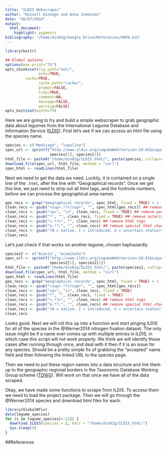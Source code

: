 ```yaml
---
title: "ILDIS Webscraper"
author: "Russell Dinnage and Anna Simonsen"
date: "30/07/2014"
output: 
  html_document:
    highlight: pygments
bibliography: "/home/din02g/Google Drive/References/GNFD.bib"
---
```


```r
library(knitr)

## Global options
options(max.print="75")
opts_chunk$set(fig.path="out/",
               echo=TRUE,
         cache=TRUE,
               cache.path="cache/",
               prompt=FALSE,
               tidy=TRUE,
               comment=NA,
               message=FALSE,
               warning=FALSE)
opts_knit$set(width=75)
```

Here we are going to try and build a simple webscraper to grab geographic data about legumes from the International Legume Database and Information Service ([ILDIS](http://www.ildis.org)). First let's see if we can access an html file using the species name.

```r
species <- c("Medicago", "lupulina")
spec_url <- sprintf("http://www.ildis.org/LegumeWeb?version~10.01&LegumeWeb&genus~%s&species~%s",
                    species[1], species[2])
html_file <- paste0("/home/din02g/ILDIS_html/", paste(species, collapse = "_"), ".html")
download.file(spec_url, html_file, method = "curl")
spec_html <- readLines(html_file)
```

Next we need to get the data we need. Luckily, it is contained on a single line of the `.html`, after the line with "Geographical records". Once we get this line, we just need to strip out all html tags, and the footnote numbers, before we can process the geographical area names.

```r
geo_recs <- grep("Geographical records", spec_html, fixed = TRUE) + 1
clean_recs <- gsub("<sup>.*?</sup>", "", spec_html[geo_recs]) ## remove footnotes
clean_recs <- gsub("<p>", "\n", clean_recs, fixed = TRUE) ## remove paragraph breaks
clean_recs <- gsub("*", "", clean_recs, fixed = TRUE) ## remove asterisks
clean_recs <- gsub("<.*?>", "", clean_recs) ## remove html tags
clean_recs <- gsub("&.*?;", "", clean_recs) ## remove special html characters
clean_recs <- gsub("(N = native, I = introduced, U = uncertain status)\n", "", clean_recs, fixed= TRUE)
clean_recs
```

Let's just check if that works on another legume, chosen haphazardly.

```r
species2 <- c("Acacia", "acuminata")
spec_url <- sprintf("http://www.ildis.org/LegumeWeb?version~10.01&LegumeWeb&genus~%s&species~%s",
                    species2[1], species2[2])
html_file <- paste0("/home/din02g/ILDIS_html/", paste(species2, collapse = "_"), ".html")
download.file(spec_url, html_file, method = "curl")
spec_html <- readLines(html_file)
geo_recs <- grep("Geographical records", spec_html, fixed = TRUE) + 1
clean_recs <- gsub("<sup>.*?</sup>", "", spec_html[geo_recs])
clean_recs <- gsub("<p>", "\n", clean_recs, fixed = TRUE)
clean_recs <- gsub("*", "", clean_recs, fixed = TRUE)
clean_recs <- gsub("<.*?>", "", clean_recs) ## remove html tags
clean_recs <- gsub("&.*?;", "", clean_recs) ## remove special html characters
clean_recs <- gsub("(N = native, I = introduced, U = uncertain status)\n", "", clean_recs, fixed= TRUE)
clean_recs
```

Looks good. Next we will roll this up into a function and start pinging ILDIS for all of the species in the @Werner2014 nitrogen fixation dataset. The only issue might be if a name ever comes up with multiple entries in ILDIS, in which case this script will not work properly. We think we will identify those cases after running through once, and deal with it then if it is an issue for any species. Should be a pretty simple fix of grabbing the "accepted" name field and then following the linked URL to the species page.

Then we need to put these region names into a data structure and link them up to the geographic regional borders in the Taxonomic Database Working Group scheme ([TDWG](http://www.kew.org/science-research-data/kew-in-depth/gis/resources-and-publications/data/tdwg/index.htm)). Will work on that once we have all of the data scraped.

Okay, we have made some functions to scrape from ILDIS. To access them we need to load the project package. Then we will go through the @Werner2014 species and download html files for each.

```r
library(GlobalNfix)
data(legume_species)
for (i in legume_species[4:12]) {
  download_ILDIS(species = i, hdir = "/home/din02g/ILDIS_html/")
  Sys.sleep(5)
}
```

##References
